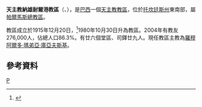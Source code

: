 {{Infobox Roman Catholic diocese
|name=納雄耐爾港
|jurisdiction=教區
|latin = Dioecesis Portus Nationalis
|image =
|caption =
|location = [[巴西|巴西]]
|territory = [[托坎廷斯州|托坎廷斯州]]東南部
|population = 276,000
|rite = [[罗马礼|罗马礼]]
|patron =
|province = 帕爾馬斯
|established = 1915年
|cathedral = [[感恩聖母主教座堂_(納雄耐爾港)|感恩聖母主教座堂]]
|co-cathedral =
|leadership = 主教
|website =[http://diocesedetocantinopolis.org.br/ 官方網頁]
|patriarch=
|metropolitan =
|ordinary = 羅穆阿爾多·瑪弟亞·庫亞夫斯基
|coadjutor archbishop =
|coadjutor bishop =
|auxiliary =
|emeritus =
}}
'''天主教納雄耐爾港教區'''（{{lang-la|Dioecesis Portus Nationalis}}、{{lang-pt|Diocese de Porto Nacional}}），是[[巴西|巴西]]一個[[天主教|天主教]][[教區|教區]]，位於[[托坎廷斯州|托坎廷斯州]]東南部，屬[[天主教帕爾馬斯總教區|帕爾馬斯總教區]]。

教區成立於1915年12月20日，<ref>{{cite journal
|journal=[[宗座公報|宗座公報]]
|publisher=梵蒂岡出版社
|date=1916年
|volume=8
|title=''Apostolatus officium''
|page=92
|url=http://www.vatican.va/archive/aas/documents/AAS%2008%20%5B1916%5D%20-%20ocr.pdf
|access-date=2013-11-20
|archive-date=2018-10-05
|archive-url=https://web.archive.org/web/20181005213034/http://www.vatican.va/archive/aas/documents/AAS%2008%20%5B1916%5D%20-%20ocr.pdf
|dead-url=no
}}</ref>1980年10月30日升為教區。2004年有教友276,000人，佔總人口86.3%。有廿六個堂區、司鐸廿九人。現任教區主教為[[羅穆阿爾多·瑪弟亞·庫亞夫斯基|羅穆阿爾多·瑪弟亞·庫亞夫斯基]]。

==參考資料==
{{reflist}}
[[Category:巴西天主教教區|P]]